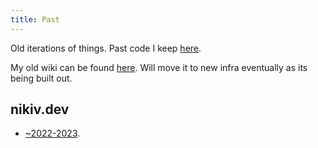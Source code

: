 ```yaml
---
title: Past
---
```


Old iterations of things. Past code I keep [here](https://github.com/nikivdev/past).

My old wiki can be found [here](https://wiki.nikiv.dev). Will move it to new infra eventually as its being built out.

## nikiv.dev

- [~2022-2023](https://23-personal.nikiv.dev).

